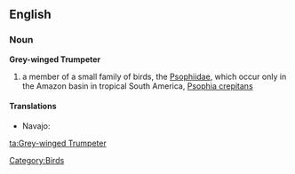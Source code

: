 ==English==
{{wikipedia}}
===Noun===
'''Grey-winged Trumpeter'''
# a member of a small family of birds, the [[Psophiidae]], which occur only in the Amazon basin in tropical South America, [[Psophia crepitans]]

====Translations====
{{trans-top}}
{{trans-mid}}
* Navajo: {{tø|nv|tsiiyázhí}}
{{trans-bottom}}

[[Category:Birds]]

[[ta:Grey-winged Trumpeter]]